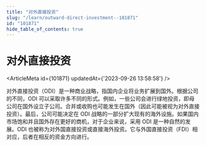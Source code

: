 ```yaml
---
title: "对外直接投资"
slug: "/learn/outward-direct-investment--101871"
id: "101871"
hide_table_of_contents: true
---
```



# 对外直接投资

<ArticleMeta id={101871} updatedAt={'2023-09-26 13:58:58'} />
<div className='border-solid border-b border-t-0 my-4 border-[var(--ifm-color-gray-300)]' />

对外直接投资（ODI）是一种商业战略，指国内企业将业务扩展到国外。根据公司的不同，ODI 可以采取许多不同的形式。例如，一些公司会进行绿地投资，即母公司在国外设立子公司。合并或收购也可能发生在国外（因此可能被视为对外直接投资）。最后，公司可能决定在 ODI 战略的一部分扩大现有的海外设施。如果国内市场饱和并且国外存在更好的商机，对于企业来说，采用 ODI 是一种自然的发展。ODI 也被称为对外国直接投资或直接海外投资。它与外国直接投资（FDI）相对应，后者在相反的资金方向进行。
